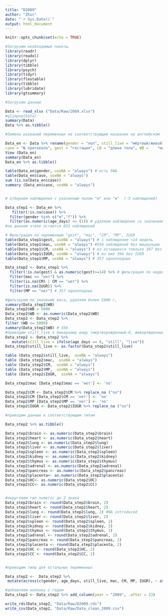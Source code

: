 ```yaml
---
title: "D2009"
author: "Zhur"
date: "`r Sys.Date()`"
output: html_document
---
```


```r
knitr::opts_chunk$set(echo = TRUE)
```


```r
#Загрузим необходимые пакеты.
library(readr)
library(readxl)
library(dplyr)
library(tibble)
library(psych)
library(tidyr)
library(flextable)
library(tibble)
library(lubridate)
library(gtsummary)
```
```r
#Загрузим данные

Data <- read_xlsx ("Data/Raw/2009.xlsx")
#glimpse(Data)
summary(Data)
Data %>% as.tibble()
```
```r
#Замена названий переменных на соответствующие названия на английском

Data_en <- Data %>% rename(gender = "пол", still_live = "мёртвый/живой", age_days = "возраст",	
case = "№ протокола", gest = "гестация", LB	= "длина тела", WB =	"масса тела", brain =	"мозг", heart = "сердце", lung	= "лёгкие", liver	= "печень", spleen	= "селезенка", kidney =	"почки", thymus	= "тимус", adrenal = "н/п", pancreas = "пжж", placenta =	"плацента", mac	= "мацерация", CM	= "ВПР", MP = "многоплодная", IUGR	= "СЗРП", HC = "окружность головы", CC	= "окружность груди")
View (Data_en)
summary(Data_en)
Data_en %>% as.tibble()

```
```r
table(Data_en$gender, useNA = "always") # есть 5NA
table(Data_en$case, useNA = "always")
sum (is.na(Data_en$case))
summary (Data_en$case, useNA = "always")


# отбираем наблюдения с указанным полом "м" или "ж"  (-5 наблюдений)

Data_step1 <- Data_en %>%
   filter(!is.na(case)) %>%
  filter(gender %in% c("m","f")) %>% 
  filter(as.numeric(age_days) <= (1)) # удаляем наблюдения со значением переменной > 1
#на данном этапе остается 831 наблюдений

```
```r
# Фильтрация по переменным "gest", "mac", "CM", "MP", IUGR 
table(Data_step1$gest, useNA = "always") # 1 наблюдение <14 недель  
table(Data_step1$mac, useNA = "always") #556 наблюдений без мацерации 
table(Data_step1$CM, useNA = "always") # из оставшихся токлько 397 без CM (NA и нет)
table(Data_step1$IUGR, useNA = "always") # из них 394 без IUGR
table(Data_step1$MP, useNA = "always") # 357 одноплодных

Data_step2 <- Data_step1 %>% 
  filter(!is.na(gest) & as.numeric(gest)>=14) %>% # фильтрация по неделям гестации 
  filter(mac == "нет") %>% 
  filter(is.na(CM) | CM == "нет") %>% 
  filter(is.na(IUGR)) %>% 
  filter(MP == "нет") # 357 одноплодных

#фильтруем по значению веса, удаляем более 5000 г, 
summary(Data_step2$WB)
Data_step2$WB > 5000
Data_step2$WB <- as.numeric(Data_step2$WB)
Data_step2 <- Data_step2 %>% 
filter (WB <= 5000)
summary(Data_step2$WB) # 356
#приводим still_live к бинарному виду (мертворожденный-0, живорожденный -1
Data_step2 <- Data_step2 %>% 
   mutate(still_live = ifelse(age_days == 0, "still", "live"))
Data_step2$still_live <- as.factor(Data_step2$still_live)
```
```r
table (Data_step2$still_live,  useNA = "always")
table (Data_step2$mac,  useNA = "always")
table (Data_step2$CM,  useNA = "always")
table (Data_step2$MP,  useNA = "always")
table (Data_step2$IUGR,  useNA = "always")

Data_step2$mac [Data_step2$mac == 'нет'] <- 'no'

Data_step2$CM <- Data_step2$CM %>% replace_na ("no")
Data_step2$CM [Data_step2$CM == 'нет'] <- 'no'
Data_step2$MP [Data_step2$MP == 'нет'] <- 'no'
Data_step2$IUGR <- Data_step2$IUGR %>% replace_na ("no")

```


```r
#приводим данные к соответствующим типам

Data_step2 %>% as.tibble()

Data_step2$brain <- as.numeric(Data_step2$brain)
Data_step2$heart <- as.numeric(Data_step2$heart)
Data_step2$lung <- as.numeric(Data_step2$lung)
Data_step2$liver <- as.numeric(Data_step2$liver)
Data_step2$spleen <- as.numeric(Data_step2$spleen)
Data_step2$kidney <- as.numeric(Data_step2$kidney)
Data_step2$thymus <- as.numeric(Data_step2$thymus)
Data_step2$adrenal <- as.numeric(Data_step2$adrenal)
Data_step2$pancreas <- as.numeric(Data_step2$pancreas)
Data_step2$placenta<- as.numeric(Data_step2$placenta)
Data_step2$HC<- as.numeric(Data_step2$HC)
Data_step2$CC<- as.numeric(Data_step2$CC)


#округляем тип numeric до 2 знака
Data_step2$brain <- round(Data_step2$brain, 2)
Data_step2$heart <- round(Data_step2$heart, 2)
Data_step2$lung <- round(Data_step2$lung, 2) #NA introduced
Data_step2$liver <- round(Data_step2$liver, 2)
Data_step2$spleen <- round(Data_step2$spleen, 2)
Data_step2$kidney <- round(Data_step2$kidney, 2) 
Data_step2$thymus <- round(Data_step2$thymus, 2)
Data_step2$adrenal <- round(Data_step2$adrenal, 2)
Data_step2$pancreas <- round(Data_step2$pancreas, 2)
Data_step2$placenta <- round(Data_step2$placenta, 2)
Data_step2$HC <- round(Data_step2$HC, 2)
Data_step2$CC <- round(Data_step2$CC, 2)


#приводим типы для остальных переменных

Data_step2 <-  Data_step2 %>%
 mutate(across(c(gender, age_days, still_live, mac, CM, MP, IUGR), ~ as.factor(.x)), across(c(case), ~ as.numeric(.x))) 

#добавляем колонку с годом
Data_step2 <- Data_step2 %>% add_column(year = "2009", .after = 23)

write_rds(Data_step2, "Data/Raw/D2009.rds")
write_csv(Data_step2, "Data/Raw/Data_clean_2009.csv")

```

